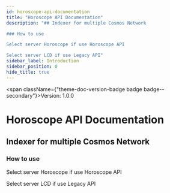 ```yaml
---
id: horoscope-api-documentation
title: "Horoscope API Documentation"
description: "## Indexer for multiple Cosmos Network 

### How to use

Select server Horoscope if use Horoscope API

Select server LCD if use Legacy API"
sidebar_label: Introduction
sidebar_position: 0
hide_title: true
---
```



<span className={"theme-doc-version-badge badge badge--secondary"}>Version: 1.0.0</span>

# Horoscope API Documentation



## Indexer for multiple Cosmos Network 

### How to use

Select server Horoscope if use Horoscope API

Select server LCD if use Legacy API


      